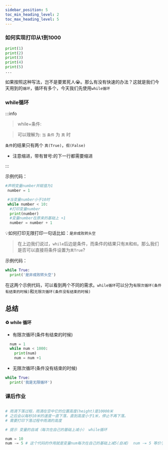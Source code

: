 ```yaml
---
sidebar_position: 5
toc_min_heading_level: 2
toc_max_heading_level: 5
---
```


### 如何实现打印从1到1000

```python
print(1)
print(2)
print(3)
print(4)
print(5)
...

```

如果按照这种写法，岂不是要累死人😭。那么有没有快速的办法？这就是我们今天用到的`循环`，循环有多个，今天我们先使用`while循环`

### while循环

:::info

> while+条件:

> 可以理解为: `当` `条件` 为 `真` 时

`条件`的结果只有两个 `真(True)`，`假(False)`

* 注意缩进，带有冒号:的下一行都需要缩进

:::

示例代码：

```python
#声明变量number并赋值为1
 number = 1

 #当变量number小于10时
 while number < 10:
  #打印变量number
  print(number)
  #变量number在原来的基础上 +1
  number = number + 1
```

💡如何打印无限打印一句话比如：`是非成败转头空`


> 在上边我们说过，`while`后边是条件，而条件的结果只有`真`和`假`。那么我们是否可以直接将条件设置为`真True`?

示例代码：
```python
while True:
  print('是非成败转头空')
```

在这两个示例代码，可以看到两个不同的需求。`while循环`可以分为`有限次循环(条件有结束的时候)`和`无限次循环(条件没有结束的时候)`

## 总结

#### ♻️ while 循环
* 有限次循环(条件有结束的时候)
```python
  num = 1
  while num < 1000:
    print(num)
    num = num +1
```
* 无限次循环(条件没有结束的时候)

```python
while True:
  print('我是无限循环')
```
### 课后作业

```python 课后作业

# 雨滴下落过程，雨滴在空中它的位置高度(height)是10000米
# 之后会以每秒10米的速度一直下落，直到高度小于1米，停止不再下落。
# 需要打印下落过程中雨滴的高度

# 提示 变量的自减（每次在自己的基础上减小） while循环

num = 10
num -= 5 # 这个代码的作用就是变量num每次在自己的基础上减5(自减)  num -= 5 等价于 num = num -5



```